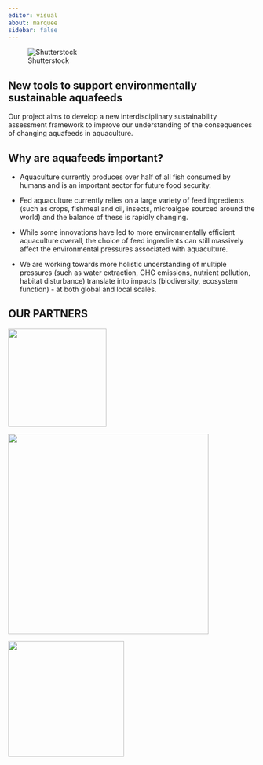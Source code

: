 ```yaml
---
editor: visual
about: marquee
sidebar: false
---
```


::: column-screen
![Shutterstock](banner.jpg){fig-align="center"}
:::

## **New tools to support environmentally sustainable aquafeeds**

Our project aims to develop a new interdisciplinary sustainability assessment framework to improve our understanding of the consequences of changing aquafeeds in aquaculture.

## **Why are aquafeeds important?**

-   Aquaculture currently produces over half of all fish consumed by humans and is an important sector for future food security.

-   Fed aquaculture currently relies on a large variety of feed ingredients (such as crops, fishmeal and oil, insects, microalgae sourced around the world) and the balance of these is rapidly changing.

-   While some innovations have led to more environmentally efficient aquaculture overall, the choice of feed ingredients can still massively affect the environmental pressures associated with aquaculture.

-   We are working towards more holistic uncerstanding of multiple pressures (such as water extraction, GHG emissions, nutrient pollution, habitat disturbance) translate into impacts (biodiversity, ecosystem function) - at both global and local scales.

## OUR PARTNERS

::: {layout-ncol="3"}
![](biomar_logo_2023.png){width="200"}

![](manchesteruni.gif){width="408"}

![](UC_Santa_Barbara_Seal.png){width="236"}
:::
